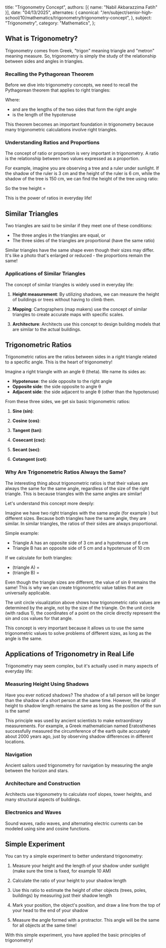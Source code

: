 
  title: "Trigonometry Concept",
  authors: [{ name: "Nabil Akbarazzima Fatih" }],
  date: "04/13/2025",
  alternates: {
    canonical:
      "/en/subject/senior-high-school/10/mathematics/trigonometry/trigonometry-concept",
  },
  subject: "Trigonometry",
  category: "Mathematics",
};

## What is Trigonometry?

Trigonometry comes from Greek, "trigon" meaning triangle and "metron" meaning measure. So, trigonometry is simply the study of the relationship between sides and angles in triangles.

### Recalling the Pythagorean Theorem

Before we dive into trigonometry concepts, we need to recall the Pythagorean theorem that applies to right triangles:

<BlockMath math="a^2 + b^2 = c^2" />

Where:

- <InlineMath math="a" /> and <InlineMath math="b" /> are the lengths of the two
  sides that form the right angle
- <InlineMath math="c" /> is the length of the hypotenuse

This theorem becomes an important foundation in trigonometry because many trigonometric calculations involve right triangles.

### Understanding Ratios and Proportions

The concept of ratio or proportion is very important in trigonometry. A ratio is the relationship between two values expressed as a proportion.

For example, imagine you are observing a tree and a ruler under sunlight. If the shadow of the ruler is 3 cm and the height of the ruler is 6 cm, while the shadow of the tree is 150 cm, we can find the height of the tree using ratio:

<div className="flex flex-col gap-4">
  <BlockMath math="\frac{\text{ruler height}}{\text{ruler shadow}} = \frac{\text{tree height}}{\text{tree shadow}}" />
  <BlockMath math="\frac{6 \text{ cm}}{3 \text{ cm}} = \frac{\text{tree height}}{150 \text{ cm}}" />
</div>

So the tree height = <InlineMath math="6 \div 3 \times 150 = 300 \text{ cm} = 3 \text{ meters}" />

This is the power of ratios in everyday life!

## Similar Triangles

Two triangles are said to be similar if they meet one of these conditions:

- The three angles in the triangles are equal, or
- The three sides of the triangles are proportional (have the same ratio)

Similar triangles have the same shape even though their sizes may differ. It's like a photo that's enlarged or reduced - the proportions remain the same!

### Applications of Similar Triangles

The concept of similar triangles is widely used in everyday life:

1. **Height measurement**: By utilizing shadows, we can measure the height of buildings or trees without having to climb them.

2. **Mapping**: Cartographers (map makers) use the concept of similar triangles to create accurate maps with specific scales.

3. **Architecture**: Architects use this concept to design building models that are similar to the actual buildings.

## Trigonometric Ratios

Trigonometric ratios are the ratios between sides in a right triangle related to a specific angle. This is the heart of trigonometry!

Imagine a right triangle with an angle θ (theta). We name its sides as:

- **Hypotenuse**: the side opposite to the right angle
- **Opposite side**: the side opposite to angle θ
- **Adjacent side**: the side adjacent to angle θ (other than the hypotenuse)

From these three sides, we get six basic trigonometric ratios:

1. **Sine (sin)**:

   <BlockMath math="\sin \theta = \frac{\text{opposite side}}{\text{hypotenuse}}" />

2. **Cosine (cos)**:

   <BlockMath math="\cos \theta = \frac{\text{adjacent side}}{\text{hypotenuse}}" />

3. **Tangent (tan)**:

   <BlockMath math="\tan \theta = \frac{\text{opposite side}}{\text{adjacent side}}" />

4. **Cosecant (csc)**:

   <BlockMath math="\csc \theta = \frac{1}{\sin \theta} = \frac{\text{hypotenuse}}{\text{opposite side}}" />

5. **Secant (sec)**:

   <BlockMath math="\sec \theta = \frac{1}{\cos \theta} = \frac{\text{hypotenuse}}{\text{adjacent side}}" />

6. **Cotangent (cot)**:

   <BlockMath math="\cot \theta = \frac{1}{\tan \theta} = \frac{\text{adjacent side}}{\text{opposite side}}" />

### Why Are Trigonometric Ratios Always the Same?

The interesting thing about trigonometric ratios is that their values are always the same for the same angle, regardless of the size of the right triangle. This is because triangles with the same angles are similar!

Let's understand this concept more deeply:

Imagine we have two right triangles with the same angle (for example <InlineMath math="\theta = 30^\circ" />) but different sizes. Because both triangles have the same angle, they are similar. In similar triangles, the ratios of their sides are always proportional.

Simple example:

- Triangle A has an opposite side of 3 cm and a hypotenuse of 6 cm
- Triangle B has an opposite side of 5 cm and a hypotenuse of 10 cm

If we calculate <InlineMath math="\sin \theta" /> for both triangles:

- <InlineMath math="\sin \theta" /> (triangle A) = <InlineMath math="\frac{3}{6} = 0.5" />
- <InlineMath math="\sin \theta" /> (triangle B) = <InlineMath math="\frac{5}{10} = 0.5" />

Even though the triangle sizes are different, the value of sin θ remains the same! This is why we can create trigonometric value tables that are universally applicable.

<UnitCircle
  title="Visualizing Trigonometric Ratios"
  description="Move the angle to see how trigonometric ratios are determined by the angle, not by the size of the triangle."
  angle={30}
/>

The unit circle visualization above shows how trigonometric ratio values are determined by the angle, not by the size of the triangle. On the unit circle (with radius 1), the coordinates of a point on the circle directly represent the sin and cos values for that angle.

This concept is very important because it allows us to use the same trigonometric values to solve problems of different sizes, as long as the angle is the same.

## Applications of Trigonometry in Real Life

Trigonometry may seem complex, but it's actually used in many aspects of everyday life:

### Measuring Height Using Shadows

Have you ever noticed shadows? The shadow of a tall person will be longer than the shadow of a short person at the same time. However, the ratio of height to shadow length remains the same as long as the position of the sun is the same!

This principle was used by ancient scientists to make extraordinary measurements. For example, a Greek mathematician named Eratosthenes successfully measured the circumference of the earth quite accurately about 2000 years ago, just by observing shadow differences in different locations.

### Navigation

Ancient sailors used trigonometry for navigation by measuring the angle between the horizon and stars.

### Architecture and Construction

Architects use trigonometry to calculate roof slopes, tower heights, and many structural aspects of buildings.

### Electronics and Waves

Sound waves, radio waves, and alternating electric currents can be modeled using sine and cosine functions.

## Simple Experiment

You can try a simple experiment to better understand trigonometry:

1. Measure your height and the length of your shadow under sunlight (make sure the time is fixed, for example 10 AM)

2. Calculate the ratio of your height to your shadow length

3. Use this ratio to estimate the height of other objects (trees, poles, buildings) by measuring just their shadow length

4. Mark your position, the object's position, and draw a line from the top of your head to the end of your shadow

5. Measure the angle formed with a protractor. This angle will be the same for all objects at the same time!

With this simple experiment, you have applied the basic principles of trigonometry!
